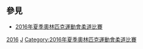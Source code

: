 
== 參見 ==
* [[2016年夏季奧林匹克運動會柔道比賽|2016年夏季奧林匹克運動會柔道比賽]]

{{categoryTOC}}

[[Category:各年夏季奧林匹克運動會柔道運動員|2016]]
[[Category:2016年夏季奧林匹克運動會運動員|J]]
[[Category:2016年夏季奧林匹克運動會柔道比賽|Category:2016年夏季奧林匹克運動會柔道比賽]]
